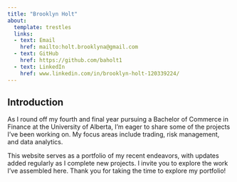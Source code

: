 ```yaml
---
title: "Brooklyn Holt"
about:
  template: trestles
  links:
  - text: Email
    href: mailto:holt.brooklyna@gmail.com
  - text: GitHub
    href: https://github.com/baholt1
  - text: LinkedIn
    href: www.linkedin.com/in/brooklyn-holt-120339224/
---
```


## Introduction

As I round off my fourth and final year pursuing a Bachelor of Commerce in Finance at the University of Alberta, I'm eager to share some of the projects I've been working on. My focus areas include trading, risk management, and data analytics.

This website serves as a portfolio of my recent endeavors, with updates added regularly as I complete new projects. I invite you to explore the work I've assembled here. Thank you for taking the time to explore my portfolio!
